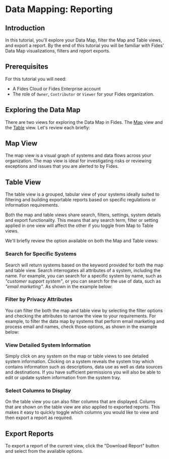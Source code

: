 
# Data Mapping: Reporting

<TutorialKey duration="9" product="Fides" topic="Reporting" video="true" interactive="true"/>

## Introduction

In this tutorial, you'll explore your Data Map, filter the Map and Table views, and export a report. By the end of this tutorial you will be familiar with Fides' Data Map visualizations, filters and report exports.

## Prerequisites

For this tutorial you will need:

* A Fides Cloud or Fides Enterprise account
* The role of `Owner`, `Contributor` or `Viewer` for your Fides organization.



## Exploring the Data Map

There are two views for exploring the Data Map in Fides. The [Map](#map-view) view and the [Table](#table-view) view. Let's review each briefly:

## Map View
The map view is a visual graph of systems and data flows across your organization. The map view is ideal for investigating risks or reviewing exceptions and issues that you are alerted to by Fides.
<Screenshot img="/assets/img/tutorials/data-mapping-map.gif" description="Map View" mw="700" />

## Table View
The table view is a grouped, tabular view of your systems ideally suited to filtering and building exportable reports based on specific regulations or information requirements.
<Screenshot img="/assets/img/tutorials/data-mapping-table.gif" description="Map View" mw="700" />

Both the map and table views share search, filters, settings, system details and export functionality. This means that any search term, filter or setting applied in one view will affect the other if you toggle from Map to Table views.

We'll briefly review the option available on both the Map and Table views:

### Search for Specific Systems
Search will return systems based on the keyword provided for both the map and table view. Search interrogates all attributes of a system, including the name. For example, you can search for a specific system by name, such as _"customer support system"_, or you can search for the use of data, such as _"email marketing"_. As shown in the example below:

<Screenshot img="/assets/img/tutorials/data-mapping-search.gif" description="Searching for systems on the data map" mw="700" />

### Filter by Privacy Attributes
You can filter the both the map and table view by selecting the filter options and checking the attributes to narrow the view to your requirements. For example, to filter the data map by systems that perform email marketing and process email and names, check those options, as shown in the example below:

<Screenshot img="/assets/img/tutorials/data-mapping-filter.gif" description="Filtering systems on the data map" mw="700" />

### View Detailed System Information
Simply click on any system on the map or table views to see detailed system information. Clicking on a system reveals the system tray which contains information such as descriptions, data use as well as data sources and destinations. If you have sufficient permissions you will also be able to edit or update system information from the system tray.

<Screenshot img="/assets/img/tutorials/data-mapping-view-details.gif" description="View system details on the data map" mw="700" />

### Select Columns to Display
On the table view you can also filter columns that are displayed. Colums that are shown on the table view are also applied to exported reports. This makes it easy to quickly toggle which columns you would like to view and then export a report as required. 


<Screenshot img="/assets/img/tutorials/data-mapping-columns.gif" description="Toggle columns to display on data map" mw="700" />

## Export Reports
To export a report of the current view, click the "Download Report" button and select from the available options. 
<Screenshot img="/assets/img/tutorials/data-mapping-export.gif" description="Export a report from the current data map view" mw="700" />
